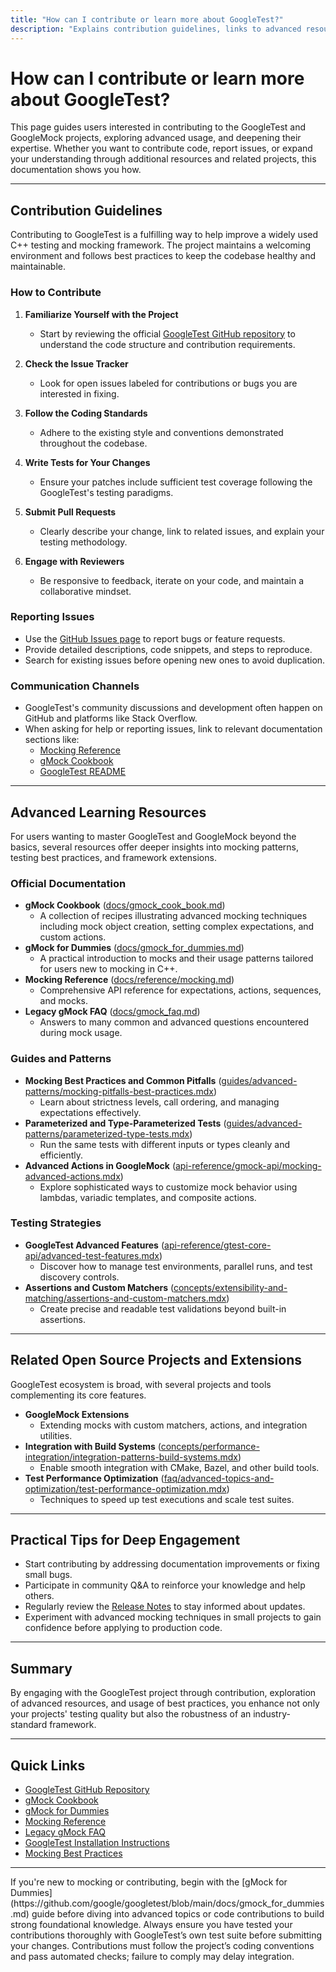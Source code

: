 ```yaml
---
title: "How can I contribute or learn more about GoogleTest?"
description: "Explains contribution guidelines, links to advanced resources, and points to related open-source projects and extensions, supporting both learning and deeper engagement."
---
```


# How can I contribute or learn more about GoogleTest?

This page guides users interested in contributing to the GoogleTest and GoogleMock projects, exploring advanced usage, and deepening their expertise. Whether you want to contribute code, report issues, or expand your understanding through additional resources and related projects, this documentation shows you how.

---

## Contribution Guidelines

Contributing to GoogleTest is a fulfilling way to help improve a widely used C++ testing and mocking framework. The project maintains a welcoming environment and follows best practices to keep the codebase healthy and maintainable.

### How to Contribute

1. **Familiarize Yourself with the Project**
   - Start by reviewing the official [GoogleTest GitHub repository](https://github.com/google/googletest) to understand the code structure and contribution requirements.

2. **Check the Issue Tracker**
   - Look for open issues labeled for contributions or bugs you are interested in fixing.

3. **Follow the Coding Standards**
   - Adhere to the existing style and conventions demonstrated throughout the codebase.

4. **Write Tests for Your Changes**
   - Ensure your patches include sufficient test coverage following the GoogleTest's testing paradigms.

5. **Submit Pull Requests**
   - Clearly describe your change, link to related issues, and explain your testing methodology.

6. **Engage with Reviewers**
   - Be responsive to feedback, iterate on your code, and maintain a collaborative mindset.

### Reporting Issues

- Use the [GitHub Issues page](https://github.com/google/googletest/issues) to report bugs or feature requests.
- Provide detailed descriptions, code snippets, and steps to reproduce.
- Search for existing issues before opening new ones to avoid duplication.

### Communication Channels

- GoogleTest's community discussions and development often happen on GitHub and platforms like Stack Overflow.
- When asking for help or reporting issues, link to relevant documentation sections like:
  - [Mocking Reference](https://github.com/google/googletest/blob/main/docs/reference/mocking.md)
  - [gMock Cookbook](https://github.com/google/googletest/blob/main/docs/gmock_cook_book.md)
  - [GoogleTest README](https://github.com/google/googletest/blob/main/README.md)

---

## Advanced Learning Resources

For users wanting to master GoogleTest and GoogleMock beyond the basics, several resources offer deeper insights into mocking patterns, testing best practices, and framework extensions.

### Official Documentation

- **gMock Cookbook** ([docs/gmock_cook_book.md](https://github.com/google/googletest/blob/main/docs/gmock_cook_book.md))
  - A collection of recipes illustrating advanced mocking techniques including mock object creation, setting complex expectations, and custom actions.
- **gMock for Dummies** ([docs/gmock_for_dummies.md](https://github.com/google/googletest/blob/main/docs/gmock_for_dummies.md))
  - A practical introduction to mocks and their usage patterns tailored for users new to mocking in C++.
- **Mocking Reference** ([docs/reference/mocking.md](https://github.com/google/googletest/blob/main/docs/reference/mocking.md))
  - Comprehensive API reference for expectations, actions, sequences, and mocks.
- **Legacy gMock FAQ** ([docs/gmock_faq.md](https://github.com/google/googletest/blob/main/docs/gmock_faq.md))
  - Answers to many common and advanced questions encountered during mock usage.

### Guides and Patterns

- **Mocking Best Practices and Common Pitfalls** ([guides/advanced-patterns/mocking-pitfalls-best-practices.mdx](https://github.com/google/googletest/blob/main/guides/advanced-patterns/mocking-pitfalls-best-practices.mdx))
  - Learn about strictness levels, call ordering, and managing expectations effectively.
- **Parameterized and Type-Parameterized Tests** ([guides/advanced-patterns/parameterized-type-tests.mdx](https://github.com/google/googletest/blob/main/guides/advanced-patterns/parameterized-type-tests.mdx))
  - Run the same tests with different inputs or types cleanly and efficiently.
- **Advanced Actions in GoogleMock** ([api-reference/gmock-api/mocking-advanced-actions.mdx](https://github.com/google/googletest/blob/main/api-reference/gmock-api/mocking-advanced-actions.mdx))
  - Explore sophisticated ways to customize mock behavior using lambdas, variadic templates, and composite actions.

### Testing Strategies

- **GoogleTest Advanced Features** ([api-reference/gtest-core-api/advanced-test-features.mdx](https://github.com/google/googletest/blob/main/api-reference/gtest-core-api/advanced-test-features.mdx))
  - Discover how to manage test environments, parallel runs, and test discovery controls.
- **Assertions and Custom Matchers** ([concepts/extensibility-and-matching/assertions-and-custom-matchers.mdx](https://github.com/google/googletest/blob/main/concepts/extensibility-and-matching/assertions-and-custom-matchers.mdx))
  - Create precise and readable test validations beyond built-in assertions.

---

## Related Open Source Projects and Extensions

GoogleTest ecosystem is broad, with several projects and tools complementing its core features.

- **GoogleMock Extensions**
  - Extending mocks with custom matchers, actions, and integration utilities.
- **Integration with Build Systems** ([concepts/performance-integration/integration-patterns-build-systems.mdx](https://github.com/google/googletest/blob/main/concepts/performance-integration/integration-patterns-build-systems.mdx))
  - Enable smooth integration with CMake, Bazel, and other build tools.
- **Test Performance Optimization** ([faq/advanced-topics-and-optimization/test-performance-optimization.mdx](https://github.com/google/googletest/blob/main/faq/advanced-topics-and-optimization/test-performance-optimization.mdx))
  - Techniques to speed up test executions and scale test suites.

---

## Practical Tips for Deep Engagement

- Start contributing by addressing documentation improvements or fixing small bugs.
- Participate in community Q&A to reinforce your knowledge and help others.
- Regularly review the [Release Notes](https://github.com/google/googletest/releases) to stay informed about updates.
- Experiment with advanced mocking techniques in small projects to gain confidence before applying to production code.

---

## Summary

By engaging with the GoogleTest project through contribution, exploration of advanced resources, and usage of best practices, you enhance not only your projects' testing quality but also the robustness of an industry-standard framework.

---

## Quick Links

- [GoogleTest GitHub Repository](https://github.com/google/googletest)
- [gMock Cookbook](https://github.com/google/googletest/blob/main/docs/gmock_cook_book.md)
- [gMock for Dummies](https://github.com/google/googletest/blob/main/docs/gmock_for_dummies.md)
- [Mocking Reference](https://github.com/google/googletest/blob/main/docs/reference/mocking.md)
- [Legacy gMock FAQ](https://github.com/google/googletest/blob/main/docs/gmock_faq.md)
- [GoogleTest Installation Instructions](https://github.com/google/googletest/blob/main/docs/getting-started/setup-basics/installation-instructions.md)
- [Mocking Best Practices](https://github.com/google/googletest/blob/main/guides/advanced-patterns/mocking-pitfalls-best-practices.mdx)

---

<Tip>
If you're new to mocking or contributing, begin with the [gMock for Dummies](https://github.com/google/googletest/blob/main/docs/gmock_for_dummies.md) guide before diving into advanced topics or code contributions to build strong foundational knowledge.
</Tip>

<Note>
Always ensure you have tested your contributions thoroughly with GoogleTest’s own test suite before submitting your changes.
</Note>

<Warning>
Contributions must follow the project’s coding conventions and pass automated checks; failure to comply may delay integration.
</Warning>
